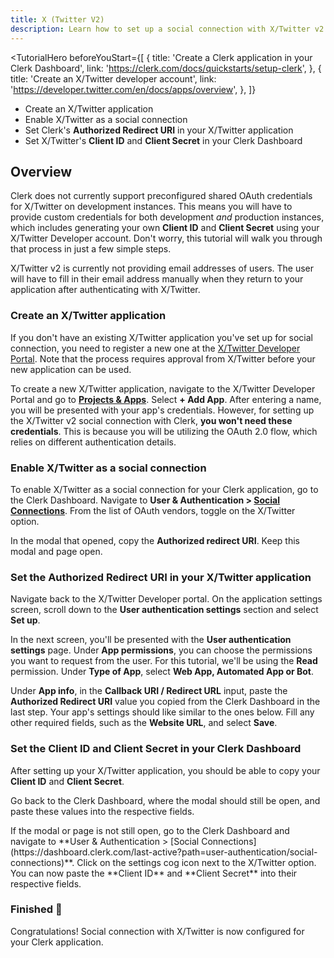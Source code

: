 ---
title: X (Twitter V2)
description: Learn how to set up a social connection with X/Twitter v2 in your Clerk application.
---

<TutorialHero 
  beforeYouStart={[
    {
      title: 'Create a Clerk application in your Clerk Dashboard',
      link: 'https://clerk.com/docs/quickstarts/setup-clerk',
    },
    {
      title: 'Create an X/Twitter developer account',
      link: 'https://developer.twitter.com/en/docs/apps/overview',
    },
  ]}
>
- Create an X/Twitter application
- Enable X/Twitter as a social connection
- Set Clerk's **Authorized Redirect URI** in your X/Twitter application
- Set X/Twitter's **Client ID** and **Client Secret** in your Clerk Dashboard
</TutorialHero>

## Overview

Clerk does not currently support preconfigured shared OAuth credentials for X/Twitter on development instances. This means you will have to provide custom credentials for both development *and* production instances, which includes generating your own **Client ID** and **Client Secret** using your X/Twitter Developer account. Don't worry, this tutorial will walk you through that process in just a few simple steps.

<Callout type="warning">
  X/Twitter v2 is currently not providing email addresses of users. The user will have to fill in their email address manually when they return to your application after authenticating with X/Twitter.
</Callout>

<Steps>

### Create an X/Twitter application

If you don't have an existing X/Twitter application you've set up for social connection, you need to register a new one at the [X/Twitter Developer Portal](https://developer.twitter.com/en/portal/dashboard). Note that the process requires approval from X/Twitter before your new application can be used.

To create a new X/Twitter application, navigate to the X/Twitter Developer Portal and go to [**Projects & Apps**](https://developer.twitter.com/en/portal/projects-and-apps). Select **+ Add App**. After entering a name, you will be presented with your app's credentials. However, for setting up the X/Twitter v2 social connection with Clerk, **you won't need these credentials**. This is because you will be utilizing the OAuth 2.0 flow, which relies on different authentication details.

### Enable X/Twitter as a social connection

To enable X/Twitter as a social connection for your Clerk application, go to the Clerk Dashboard. Navigate to **User & Authentication > [Social Connections](https://dashboard.clerk.com/last-active?path=user-authentication/social-connections)**. From the list of OAuth vendors, toggle on the X/Twitter option. 

In the modal that opened, copy the **Authorized redirect URI**. Keep this modal and page open.

<Images
  width={1512}
  height={982}
  src="/docs/images/authentication-providers/x-twitter/redirect-uri.webp"
  alt="The X/Twitter settings modal in the Clerk Dashboard. An arrow marked '1' is pointing to the 'Redirect URI' copy button."
/>

### Set the Authorized Redirect URI in your X/Twitter application

Navigate back to the X/Twitter Developer portal. On the application settings screen, scroll down to the **User authentication settings** section and select **Set up**.

<Images
  width={1512}
  height={982}
  src="/docs/images/authentication-providers/x-twitter/set-up-user-authentication-settings.webp"
  alt="The X/Twitter set up user authentication settings page. An arrow marked '1' is pointing to the 'Set up' button."
/>

In the next screen, you'll be presented with the **User authentication settings** page. Under **App permissions**, you can choose the permissions you want to request from the user. For this tutorial, we'll be using the **Read** permission. Under **Type of App**, select **Web App, Automated App or Bot**.

Under **App info**, in the **Callback URI / Redirect URL** input, paste the **Authorized Redirect URI** value you copied from the Clerk Dashboard in the last step. Your app's settings should like similar to the ones below. Fill any other required fields, such as the **Website URL**, and select **Save**.

<Images
  width={1512}
  height={982}
  src="/docs/images/authentication-providers/x-twitter/fill-user-authentication-settings.webp"
  alt="The X/Twitter user authentication settings page. An arrow marked '1' is pointing to the 'type of app' input. An arrow marked '2' is pointing to the 'Callback URI / Redirect URL' input. An arrow marked '3' is pointing to required website URL input."
/>

### Set the Client ID and Client Secret in your Clerk Dashboard

After setting up your X/Twitter application, you should be able to copy your **Client ID** and **Client Secret**.

Go back to the Clerk Dashboard, where the modal should still be open, and paste these values into the respective fields.

<Callout type="info">
  If the modal or page is not still open, go to the Clerk Dashboard and navigate to **User & Authentication > [Social Connections](https://dashboard.clerk.com/last-active?path=user-authentication/social-connections)**. Click on the settings cog icon next to the X/Twitter option. You can now paste the **Client ID** and **Client Secret** into their respective fields.
</Callout>

  <Images
    width={1512}
    height={982}
    src="/docs/images/authentication-providers/x-twitter/paste-credentials.webp"
    alt="The X/Twitter settings modal in the Clerk Dashboard. An arrow marked '1' is pointing to the 'Client ID' input. An arrow marked '2' is pointing to the 'Client Secret' input."
  />
### Finished 🎉

Congratulations! Social connection with X/Twitter is now configured for your Clerk application.

</Steps>
